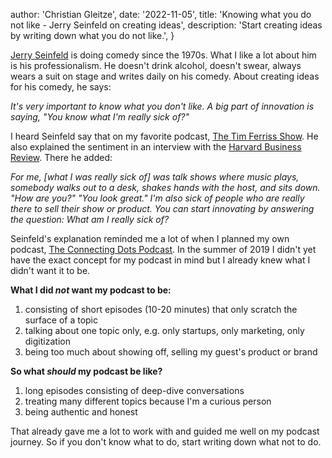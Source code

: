 
  author: 'Christian Gleitze',
  date: '2022-11-05',
  title: 'Knowing what you do not like - Jerry Seinfeld on creating ideas',
  description: 'Start creating ideas by writing down what you do not like.',
}


[Jerry Seinfeld](https://en.wikipedia.org/wiki/Jerry_Seinfeld) is doing comedy since the 1970s. What I like a lot about him is his professionalism. He doesn't drink alcohol, doesn't swear, always wears a suit on stage and writes daily on his comedy. About creating ideas for his comedy, he says:

_It's very important to know what you don't like. A big part of innovation is saying, "You know what I'm really sick of?"_

I heard Seinfeld say that on my favorite podcast, [The Tim Ferriss Show](https://tim.blog/2020/12/08/jerry-seinfeld/). He also explained the sentiment in an interview with the [Harvard Business Review](https://hbr.org/2017/01/lifes-work-jerry-seinfeld). There he added:

_For me, [what I was really sick of] was talk shows where music plays, somebody walks out to a desk, shakes hands with the host, and sits down. "How are you?" "You look great." I'm also sick of people who are really there to sell their show or product. You can start innovating by answering the question: What am I really sick of?_

Seinfeld's explanation reminded me a lot of when I planned my own podcast, [The Connecting Dots Podcast](https://linktr.ee/ConnectingDotsPod). In the summer of 2019 I didn't yet have the exact concept for my podcast in mind but I already knew what I didn't want it to be.

**What I did _not_ want my podcast to be:**

1.  consisting of short episodes (10-20 minutes) that only scratch the surface of a topic
2.  talking about one topic only, e.g. only startups, only marketing, only digitization
3.  being too much about showing off, selling my guest's product or brand

**So what _should_ my podcast be like?**

1.  long episodes consisting of deep-dive conversations
2.  treating many different topics because I'm a curious person
3.  being authentic and honest

That already gave me a lot to work with and guided me well on my podcast journey. So if you don't know what to do, start writing down what not to do.
